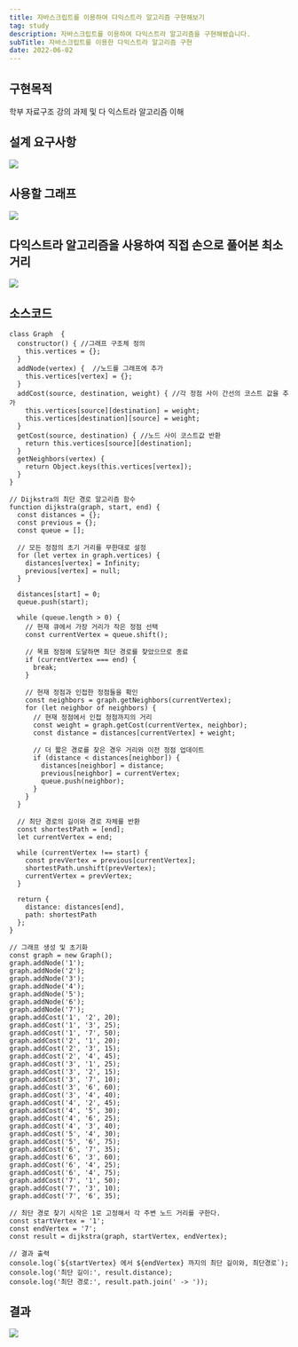 ```yaml
---
title: 자바스크립트를 이용하여 다익스트라 알고리즘 구현해보기
tag: study
description: 자바스크립트를 이용하여 다익스트라 알고리즘을 구현해봤습니다.
subTitle: 자바스크립트를 이용한 다익스트라 알고리즘 구현
date: 2022-06-02
---
```


## 구현목적

학부 자료구조 강의 과제 및 다 익스트라 알고리즘 이해

## 설계 요구사항

![](/images/experience/implement-dijkstra/1.png)

## 사용할 그래프

![](/images/experience/implement-dijkstra/2.png)

## 다익스트라 알고리즘을 사용하여 직접 손으로 풀어본 최소거리

![](/images/experience/implement-dijkstra/3.jpeg)

## 소스코드

```
class Graph  {
  constructor() { //그래프 구조체 정의
    this.vertices = {};
  }
  addNode(vertex) {  //노드를 그래프에 추가
    this.vertices[vertex] = {};
  }
  addCost(source, destination, weight) { //각 정점 사이 간선의 코스트 값을 추가
    this.vertices[source][destination] = weight;
    this.vertices[destination][source] = weight;
  }
  getCost(source, destination) { //노드 사이 코스트값 반환
    return this.vertices[source][destination];
  }
  getNeighbors(vertex) {
    return Object.keys(this.vertices[vertex]);
  }
}

// Dijkstra의 최단 경로 알고리즘 함수
function dijkstra(graph, start, end) {
  const distances = {};
  const previous = {};
  const queue = [];

  // 모든 정점의 초기 거리를 무한대로 설정
  for (let vertex in graph.vertices) {
    distances[vertex] = Infinity;
    previous[vertex] = null;
  }

  distances[start] = 0;
  queue.push(start);

  while (queue.length > 0) {
    // 현재 큐에서 가장 거리가 작은 정점 선택
    const currentVertex = queue.shift();

    // 목표 정점에 도달하면 최단 경로를 찾았으므로 종료
    if (currentVertex === end) {
      break;
    }

    // 현재 정점과 인접한 정점들을 확인
    const neighbors = graph.getNeighbors(currentVertex);
    for (let neighbor of neighbors) {
      // 현재 정점에서 인접 정점까지의 거리
      const weight = graph.getCost(currentVertex, neighbor);
      const distance = distances[currentVertex] + weight;

      // 더 짧은 경로를 찾은 경우 거리와 이전 정점 업데이트
      if (distance < distances[neighbor]) {
        distances[neighbor] = distance;
        previous[neighbor] = currentVertex;
        queue.push(neighbor);
      }
    }
  }

  // 최단 경로의 길이와 경로 자체를 반환
  const shortestPath = [end];
  let currentVertex = end;

  while (currentVertex !== start) {
    const prevVertex = previous[currentVertex];
    shortestPath.unshift(prevVertex);
    currentVertex = prevVertex;
  }

  return {
    distance: distances[end],
    path: shortestPath
  };
}

// 그래프 생성 및 초기화
const graph = new Graph();
graph.addNode('1');
graph.addNode('2');
graph.addNode('3');
graph.addNode('4');
graph.addNode('5');
graph.addNode('6');
graph.addNode('7');
graph.addCost('1', '2', 20);
graph.addCost('1', '3', 25);
graph.addCost('1', '7', 50);
graph.addCost('2', '1', 20);
graph.addCost('2', '3', 15);
graph.addCost('2', '4', 45);
graph.addCost('3', '1', 25);
graph.addCost('3', '2', 15);
graph.addCost('3', '7', 10);
graph.addCost('3', '6', 60);
graph.addCost('3', '4', 40);
graph.addCost('4', '2', 45);
graph.addCost('4', '5', 30);
graph.addCost('4', '6', 25);
graph.addCost('4', '3', 40);
graph.addCost('5', '4', 30);
graph.addCost('5', '6', 75);
graph.addCost('6', '7', 35);
graph.addCost('6', '3', 60);
graph.addCost('6', '4', 25);
graph.addCost('6', '4', 75);
graph.addCost('7', '1', 50);
graph.addCost('7', '3', 10);
graph.addCost('7', '6', 35);

// 최단 경로 찾기 시작은 1로 고정해서 각 주변 노드 거리를 구한다.
const startVertex = '1';
const endVertex = '7';
const result = dijkstra(graph, startVertex, endVertex);

// 결과 출력
console.log(`${startVertex} 에서 ${endVertex} 까지의 최단 길이와, 최단경로`);
console.log('최단 길이:', result.distance);
console.log('최단 경로:', result.path.join(' -> '));

```

## 결과

![](/images/experience/implement-dijkstra/4.png)

